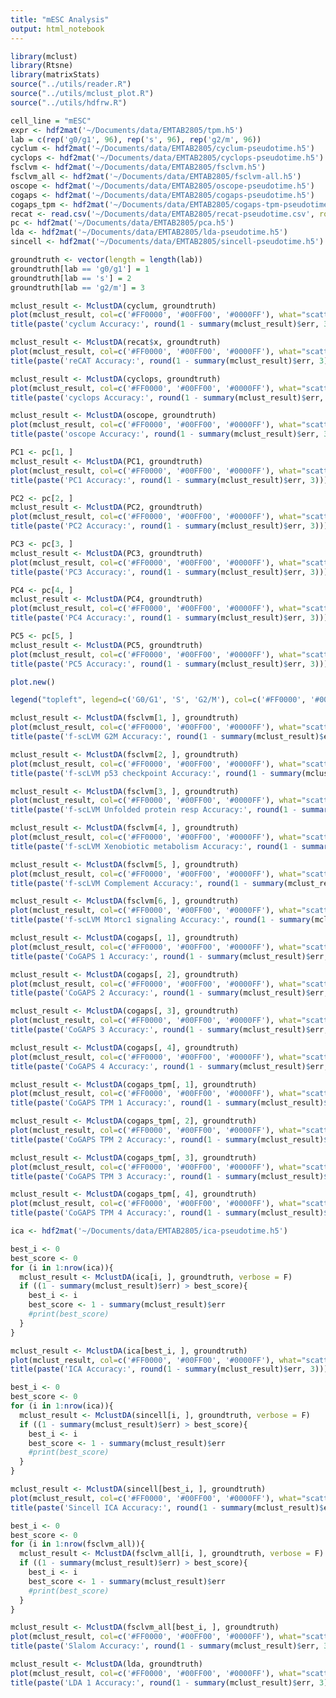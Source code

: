 ```yaml
---
title: "mESC Analysis"
output: html_notebook
---
```


```r
library(mclust)
library(Rtsne)
library(matrixStats)
source("../utils/reader.R")
source("../utils/mclust_plot.R")
source("../utils/hdfrw.R")
```

```r
cell_line = "mESC"
expr <- hdf2mat('~/Documents/data/EMTAB2805/tpm.h5')
lab = c(rep('g0/g1', 96), rep('s', 96), rep('g2/m', 96))
cyclum <- hdf2mat('~/Documents/data/EMTAB2805/cyclum-pseudotime.h5')
cyclops <- hdf2mat('~/Documents/data/EMTAB2805/cyclops-pseudotime.h5')
fsclvm <- hdf2mat('~/Documents/data/EMTAB2805/fsclvm.h5')
fsclvm_all <- hdf2mat('~/Documents/data/EMTAB2805/fsclvm-all.h5')
oscope <- hdf2mat('~/Documents/data/EMTAB2805/oscope-pseudotime.h5')
cogaps <- hdf2mat('~/Documents/data/EMTAB2805/cogaps-pseudotime.h5')
cogaps_tpm <- hdf2mat('~/Documents/data/EMTAB2805/cogaps-tpm-pseudotime.h5')
recat <- read.csv('~/Documents/data/EMTAB2805/recat-pseudotime.csv', row.names=1)
pc <- hdf2mat('~/Documents/data/EMTAB2805/pca.h5')
lda <- hdf2mat('~/Documents/data/EMTAB2805/lda-pseudotime.h5')
sincell <- hdf2mat('~/Documents/data/EMTAB2805/sincell-pseudotime.h5')
```

```r
groundtruth <- vector(length = length(lab))
groundtruth[lab == 'g0/g1'] = 1
groundtruth[lab == 's'] = 2
groundtruth[lab == 'g2/m'] = 3

mclust_result <- MclustDA(cyclum, groundtruth)
plot(mclust_result, col=c('#FF0000', '#00FF00', '#0000FF'), what="scatterplot")
title(paste('cyclum Accuracy:', round(1 - summary(mclust_result)$err, 3)))

mclust_result <- MclustDA(recat$x, groundtruth)
plot(mclust_result, col=c('#FF0000', '#00FF00', '#0000FF'), what="scatterplot")
title(paste('reCAT Accuracy:', round(1 - summary(mclust_result)$err, 3)))

mclust_result <- MclustDA(cyclops, groundtruth)
plot(mclust_result, col=c('#FF0000', '#00FF00', '#0000FF'), what="scatterplot")
title(paste('cyclops Accuracy:', round(1 - summary(mclust_result)$err, 3)))

mclust_result <- MclustDA(oscope, groundtruth)
plot(mclust_result, col=c('#FF0000', '#00FF00', '#0000FF'), what="scatterplot")
title(paste('oscope Accuracy:', round(1 - summary(mclust_result)$err, 3)))
```

```r
PC1 <- pc[1, ]
mclust_result <- MclustDA(PC1, groundtruth)
plot(mclust_result, col=c('#FF0000', '#00FF00', '#0000FF'), what="scatterplot")
title(paste('PC1 Accuracy:', round(1 - summary(mclust_result)$err, 3)))

PC2 <- pc[2, ]
mclust_result <- MclustDA(PC2, groundtruth)
plot(mclust_result, col=c('#FF0000', '#00FF00', '#0000FF'), what="scatterplot")
title(paste('PC2 Accuracy:', round(1 - summary(mclust_result)$err, 3)))

PC3 <- pc[3, ]
mclust_result <- MclustDA(PC3, groundtruth)
plot(mclust_result, col=c('#FF0000', '#00FF00', '#0000FF'), what="scatterplot")
title(paste('PC3 Accuracy:', round(1 - summary(mclust_result)$err, 3)))

PC4 <- pc[4, ]
mclust_result <- MclustDA(PC4, groundtruth)
plot(mclust_result, col=c('#FF0000', '#00FF00', '#0000FF'), what="scatterplot")
title(paste('PC4 Accuracy:', round(1 - summary(mclust_result)$err, 3)))

PC5 <- pc[5, ]
mclust_result <- MclustDA(PC5, groundtruth)
plot(mclust_result, col=c('#FF0000', '#00FF00', '#0000FF'), what="scatterplot")
title(paste('PC5 Accuracy:', round(1 - summary(mclust_result)$err, 3)))

plot.new()

legend("topleft", legend=c('G0/G1', 'S', 'G2/M'), col=c('#FF0000', '#00FF00', '#0000FF'), pt.bg=c('#FF000040', '#00FF0040', '#0000FF40'), pch=22)
```


```r
mclust_result <- MclustDA(fsclvm[1, ], groundtruth)
plot(mclust_result, col=c('#FF0000', '#00FF00', '#0000FF'), what="scatterplot")
title(paste('f-scLVM G2M Accuracy:', round(1 - summary(mclust_result)$err, 3)))

mclust_result <- MclustDA(fsclvm[2, ], groundtruth)
plot(mclust_result, col=c('#FF0000', '#00FF00', '#0000FF'), what="scatterplot")
title(paste('f-scLVM p53 checkpoint Accuracy:', round(1 - summary(mclust_result)$err, 3)))

mclust_result <- MclustDA(fsclvm[3, ], groundtruth)
plot(mclust_result, col=c('#FF0000', '#00FF00', '#0000FF'), what="scatterplot")
title(paste('f-scLVM Unfolded protein resp Accuracy:', round(1 - summary(mclust_result)$err, 3)))

mclust_result <- MclustDA(fsclvm[4, ], groundtruth)
plot(mclust_result, col=c('#FF0000', '#00FF00', '#0000FF'), what="scatterplot")
title(paste('f-scLVM Xenobiotic metabolism Accuracy:', round(1 - summary(mclust_result)$err, 3)))

mclust_result <- MclustDA(fsclvm[5, ], groundtruth)
plot(mclust_result, col=c('#FF0000', '#00FF00', '#0000FF'), what="scatterplot")
title(paste('f-scLVM Complement Accuracy:', round(1 - summary(mclust_result)$err, 3)))

mclust_result <- MclustDA(fsclvm[6, ], groundtruth)
plot(mclust_result, col=c('#FF0000', '#00FF00', '#0000FF'), what="scatterplot")
title(paste('f-scLVM Mtorc1 signaling Accuracy:', round(1 - summary(mclust_result)$err, 3)))
```

```r
mclust_result <- MclustDA(cogaps[, 1], groundtruth)
plot(mclust_result, col=c('#FF0000', '#00FF00', '#0000FF'), what="scatterplot")
title(paste('CoGAPS 1 Accuracy:', round(1 - summary(mclust_result)$err, 3)))

mclust_result <- MclustDA(cogaps[, 2], groundtruth)
plot(mclust_result, col=c('#FF0000', '#00FF00', '#0000FF'), what="scatterplot")
title(paste('CoGAPS 2 Accuracy:', round(1 - summary(mclust_result)$err, 3)))

mclust_result <- MclustDA(cogaps[, 3], groundtruth)
plot(mclust_result, col=c('#FF0000', '#00FF00', '#0000FF'), what="scatterplot")
title(paste('CoGAPS 3 Accuracy:', round(1 - summary(mclust_result)$err, 3)))

mclust_result <- MclustDA(cogaps[, 4], groundtruth)
plot(mclust_result, col=c('#FF0000', '#00FF00', '#0000FF'), what="scatterplot")
title(paste('CoGAPS 4 Accuracy:', round(1 - summary(mclust_result)$err, 3)))
```

```r
mclust_result <- MclustDA(cogaps_tpm[, 1], groundtruth)
plot(mclust_result, col=c('#FF0000', '#00FF00', '#0000FF'), what="scatterplot")
title(paste('CoGAPS TPM 1 Accuracy:', round(1 - summary(mclust_result)$err, 3)))

mclust_result <- MclustDA(cogaps_tpm[, 2], groundtruth)
plot(mclust_result, col=c('#FF0000', '#00FF00', '#0000FF'), what="scatterplot")
title(paste('CoGAPS TPM 2 Accuracy:', round(1 - summary(mclust_result)$err, 3)))

mclust_result <- MclustDA(cogaps_tpm[, 3], groundtruth)
plot(mclust_result, col=c('#FF0000', '#00FF00', '#0000FF'), what="scatterplot")
title(paste('CoGAPS TPM 3 Accuracy:', round(1 - summary(mclust_result)$err, 3)))

mclust_result <- MclustDA(cogaps_tpm[, 4], groundtruth)
plot(mclust_result, col=c('#FF0000', '#00FF00', '#0000FF'), what="scatterplot")
title(paste('CoGAPS TPM 4 Accuracy:', round(1 - summary(mclust_result)$err, 3)))
```

```r

ica <- hdf2mat('~/Documents/data/EMTAB2805/ica-pseudotime.h5')

best_i <- 0
best_score <- 0
for (i in 1:nrow(ica)){
  mclust_result <- MclustDA(ica[i, ], groundtruth, verbose = F)
  if ((1 - summary(mclust_result)$err) > best_score){
    best_i <- i
    best_score <- 1 - summary(mclust_result)$err
    #print(best_score)
  }
}

mclust_result <- MclustDA(ica[best_i, ], groundtruth)
plot(mclust_result, col=c('#FF0000', '#00FF00', '#0000FF'), what="scatterplot")
title(paste('ICA Accuracy:', round(1 - summary(mclust_result)$err, 3)))
```

```r
best_i <- 0
best_score <- 0
for (i in 1:nrow(ica)){
  mclust_result <- MclustDA(sincell[i, ], groundtruth, verbose = F)
  if ((1 - summary(mclust_result)$err) > best_score){
    best_i <- i
    best_score <- 1 - summary(mclust_result)$err
    #print(best_score)
  }
}

mclust_result <- MclustDA(sincell[best_i, ], groundtruth)
plot(mclust_result, col=c('#FF0000', '#00FF00', '#0000FF'), what="scatterplot")
title(paste('Sincell ICA Accuracy:', round(1 - summary(mclust_result)$err, 3)))
```

```r
best_i <- 0
best_score <- 0
for (i in 1:nrow(fsclvm_all)){
  mclust_result <- MclustDA(fsclvm_all[i, ], groundtruth, verbose = F)
  if ((1 - summary(mclust_result)$err) > best_score){
    best_i <- i
    best_score <- 1 - summary(mclust_result)$err
    #print(best_score)
  }
}

mclust_result <- MclustDA(fsclvm_all[best_i, ], groundtruth)
plot(mclust_result, col=c('#FF0000', '#00FF00', '#0000FF'), what="scatterplot")
title(paste('Slalom Accuracy:', round(1 - summary(mclust_result)$err, 3)))
```

```r
mclust_result <- MclustDA(lda, groundtruth)
plot(mclust_result, col=c('#FF0000', '#00FF00', '#0000FF'), what="scatterplot")
title(paste('LDA 1 Accuracy:', round(1 - summary(mclust_result)$err, 3)))
```